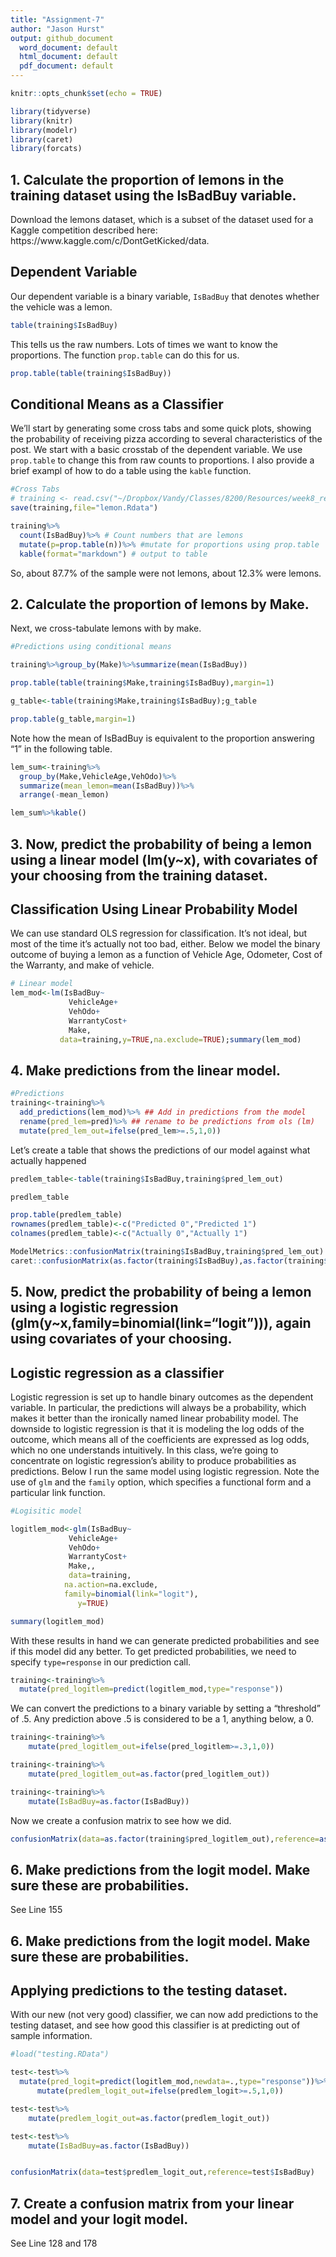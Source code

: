 ```yaml
---
title: "Assignment-7"
author: "Jason Hurst"
output: github_document
  word_document: default
  html_document: default
  pdf_document: default
---
```


```r
knitr::opts_chunk$set(echo = TRUE)
```


```r
library(tidyverse)
library(knitr)
library(modelr)
library(caret)
library(forcats)
```

## 1. Calculate the proportion of lemons in the training dataset using the IsBadBuy variable.

Download the lemons dataset, which is a subset of the dataset used for a Kaggle competition described here: https://www.kaggle.com/c/DontGetKicked/data.

## Dependent Variable
 
 Our dependent variable is a binary variable, `IsBadBuy` that denotes whether the vehicle was a lemon. 
 
```r
table(training$IsBadBuy)
```


This tells us the raw numbers. Lots of times we want to know the proportions. The function `prop.table` can do this for us. 

```r
prop.table(table(training$IsBadBuy))
```
## Conditional Means as a Classifier

We'll start by generating some cross tabs and some quick plots, showing the probability of receiving pizza according to several characteristics of the post.  We start with a basic crosstab of the dependent variable. We use `prop.table` to change this from raw counts to proportions. I also provide a brief exampl of how to do a table using the `kable` function. 

```r
#Cross Tabs
# training <- read.csv("~/Dropbox/Vandy/Classes/8200/Resources/week8_resources_2_2_2_2/training.csv", header=FALSE)
save(training,file="lemon.Rdata")

training%>%
  count(IsBadBuy)%>% # Count numbers that are lemons
  mutate(p=prop.table(n))%>% #mutate for proportions using prop.table
  kable(format="markdown") # output to table

```
So, about 87.7% of the sample were not lemons, about 12.3% were lemons.


## 2. Calculate the proportion of lemons by Make.

Next, we cross-tabulate lemons with by make. 
```r
#Predictions using conditional means

training%>%group_by(Make)%>%summarize(mean(IsBadBuy))

```

```r
prop.table(table(training$Make,training$IsBadBuy),margin=1)
```

```r
g_table<-table(training$Make,training$IsBadBuy);g_table

prop.table(g_table,margin=1)
```

Note how the mean of IsBadBuy is equivalent to the proportion answering "1" in the following table. 

```r
lem_sum<-training%>%
  group_by(Make,VehicleAge,VehOdo)%>%
  summarize(mean_lemon=mean(IsBadBuy))%>%
  arrange(-mean_lemon)

lem_sum%>%kable()

```

## 3. Now, predict the probability of being a lemon using a linear model (lm(y~x), with covariates of your choosing from the training dataset.

## Classification Using Linear Probability Model

We can use standard OLS regression for classification. It's not ideal, but most of the time it's actually not too bad, either. Below we model the binary outcome of buying a lemon as a function of Vehicle Age, Odometer, Cost of the Warranty, and make of vehicle.

```r
# Linear model
lem_mod<-lm(IsBadBuy~
             VehicleAge+
             VehOdo+
             WarrantyCost+
             Make,
           data=training,y=TRUE,na.exclude=TRUE);summary(lem_mod)
```

## 4. Make predictions from the linear model.

```r
#Predictions
training<-training%>%
  add_predictions(lem_mod)%>% ## Add in predictions from the model
  rename(pred_lem=pred)%>% ## rename to be predictions from ols (lm)
  mutate(pred_lem_out=ifelse(pred_lem>=.5,1,0))
```

Let's create a table that shows the predictions of our model against what actually happened
```r
predlem_table<-table(training$IsBadBuy,training$pred_lem_out)

predlem_table

prop.table(predlem_table)
rownames(predlem_table)<-c("Predicted 0","Predicted 1")
colnames(predlem_table)<-c("Actually 0","Actually 1")
```

```r
ModelMetrics::confusionMatrix(training$IsBadBuy,training$pred_lem_out)
caret::confusionMatrix(as.factor(training$IsBadBuy),as.factor(training$pred_lem_out))
```

## 5. Now, predict the probability of being a lemon using a logistic regression (glm(y~x,family=binomial(link="logit"))), again using covariates of your choosing.


## Logistic regression as a classifier

Logistic regression is set up to handle binary outcomes as the dependent variable. In particular, the predictions will always be a probability, which makes it better than the ironically named linear probability model. The downside to logistic regression is that it is modeling the log odds of the outcome, which means all of the coefficients are expressed as log odds, which no one understands intuitively. In this class, we're going to concentrate on logistic regression's ability to produce probabilities as predictions. Below I run the same model using logistic regression. Note the use of `glm` and the `family` option, which specifies a functional form and a particular link function. 

```r
#Logisitic model

logitlem_mod<-glm(IsBadBuy~
             VehicleAge+
             VehOdo+
             WarrantyCost+
             Make,,
             data=training,
            na.action=na.exclude,
            family=binomial(link="logit"),
               y=TRUE)

summary(logitlem_mod)
```

With these results in hand we can generate predicted probabilities and see if this model did any better. To get predicted probabilities, we need to specify `type=response` in our prediction call. 

```r
training<-training%>%
  mutate(pred_logitlem=predict(logitlem_mod,type="response"))
```

We can convert the predictions to a binary variable by setting a "threshold" of .5. Any prediction above .5 is considered to be a 1, anything below, a 0. 
```r


training<-training%>%
    mutate(pred_logitlem_out=ifelse(pred_logitlem>=.3,1,0))

training<-training%>%
    mutate(pred_logitlem_out=as.factor(pred_logitlem_out))

training<-training%>%
    mutate(IsBadBuy=as.factor(IsBadBuy))
```

Now we create a confusion matrix to see how we did. 
```r
confusionMatrix(data=as.factor(training$pred_logitlem_out),reference=as.factor(training$IsBadBuy))
```

## 6. Make predictions from the logit model. Make sure these are probabilities. 

See Line 155

## 6. Make predictions from the logit model. Make sure these are probabilities. 

## Applying predictions to the testing dataset.

With our new (not very good) classifier, we can now add predictions to the testing dataset, and see how good this classifier is at predicting out of sample information. 

```r
#load("testing.RData")

test<-test%>%
  mutate(pred_logit=predict(logitlem_mod,newdata=.,type="response"))%>%
      mutate(predlem_logit_out=ifelse(predlem_logit>=.5,1,0))

test<-test%>%
    mutate(predlem_logit_out=as.factor(predlem_logit_out))

test<-test%>%
    mutate(IsBadBuy=as.factor(IsBadBuy))


confusionMatrix(data=test$predlem_logit_out,reference=test$IsBadBuy)
```

## 7. Create a confusion matrix from your linear model and your logit model.

See Line 128 and 178
